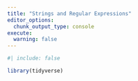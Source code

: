 ```yaml
---
title: "Strings and Regular Expressions"
editor_options: 
  chunk_output_type: console
execute:
  warning: false
---
```


```r
#| include: false

library(tidyverse)
```

